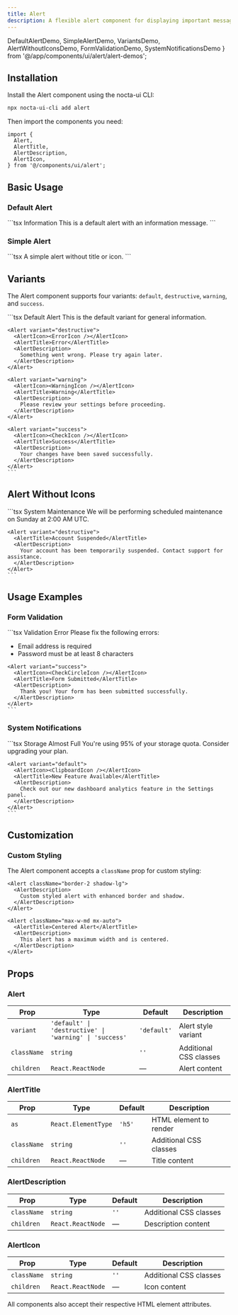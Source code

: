 ```yaml
---
title: Alert
description: A flexible alert component for displaying important messages with multiple variants and dark mode support
---
```


  DefaultAlertDemo,
  SimpleAlertDemo,
  VariantsDemo,
  AlertWithoutIconsDemo,
  FormValidationDemo,
  SystemNotificationsDemo
} from '@/app/components/ui/alert/alert-demos';

## Installation

Install the Alert component using the nocta-ui CLI:

```bash
npx nocta-ui-cli add alert
```

Then import the components you need:

```tsx
import {
  Alert,
  AlertTitle,
  AlertDescription,
  AlertIcon,
} from '@/components/ui/alert';
```

## Basic Usage

### Default Alert

<DocsTabs defaultValue="preview">
  <DocsTab value="preview" title="Preview">
    <DefaultAlertDemo />
  </DocsTab>
  <DocsTab value="code" title="Code">
    ```tsx
    <Alert>
      <AlertIcon>
        <InfoIcon />
      </AlertIcon>
      <AlertTitle>Information</AlertTitle>
      <AlertDescription>
        This is a default alert with an information message.
      </AlertDescription>
    </Alert>
    ```
  </DocsTab>
</DocsTabs>

### Simple Alert

<DocsTabs defaultValue="preview">
  <DocsTab value="preview" title="Preview">
    <SimpleAlertDemo />
  </DocsTab>
  <DocsTab value="code" title="Code">
    ```tsx
    <Alert>
      <AlertDescription>
        A simple alert without title or icon.
      </AlertDescription>
    </Alert>
    ```
  </DocsTab>
</DocsTabs>

## Variants

The Alert component supports four variants: `default`, `destructive`, `warning`, and `success`.

<DocsTabs defaultValue="preview">
  <DocsTab value="preview" title="Preview">
    <VariantsDemo />
  </DocsTab>
  <DocsTab value="code" title="Code">
    ```tsx
    <Alert variant="default">
      <AlertIcon><InfoIcon /></AlertIcon>
      <AlertTitle>Default Alert</AlertTitle>
      <AlertDescription>
        This is the default variant for general information.
      </AlertDescription>
    </Alert>

    <Alert variant="destructive">
      <AlertIcon><ErrorIcon /></AlertIcon>
      <AlertTitle>Error</AlertTitle>
      <AlertDescription>
        Something went wrong. Please try again later.
      </AlertDescription>
    </Alert>

    <Alert variant="warning">
      <AlertIcon><WarningIcon /></AlertIcon>
      <AlertTitle>Warning</AlertTitle>
      <AlertDescription>
        Please review your settings before proceeding.
      </AlertDescription>
    </Alert>

    <Alert variant="success">
      <AlertIcon><CheckIcon /></AlertIcon>
      <AlertTitle>Success</AlertTitle>
      <AlertDescription>
        Your changes have been saved successfully.
      </AlertDescription>
    </Alert>
    ```
  </DocsTab>
</DocsTabs>

## Alert Without Icons

<DocsTabs defaultValue="preview">
  <DocsTab value="preview" title="Preview">
    <AlertWithoutIconsDemo />
  </DocsTab>
  <DocsTab value="code" title="Code">
    ```tsx
    <Alert variant="default">
      <AlertTitle>System Maintenance</AlertTitle>
      <AlertDescription>
        We will be performing scheduled maintenance on Sunday at 2:00 AM UTC.
      </AlertDescription>
    </Alert>

    <Alert variant="destructive">
      <AlertTitle>Account Suspended</AlertTitle>
      <AlertDescription>
        Your account has been temporarily suspended. Contact support for assistance.
      </AlertDescription>
    </Alert>
    ```
  </DocsTab>
</DocsTabs>

## Usage Examples

### Form Validation

<DocsTabs defaultValue="preview">
  <DocsTab value="preview" title="Preview">
    <FormValidationDemo />
  </DocsTab>
  <DocsTab value="code" title="Code">
    ```tsx
    <Alert variant="destructive">
      <AlertIcon><XCircleIcon /></AlertIcon>
      <AlertTitle>Validation Error</AlertTitle>
      <AlertDescription>
        Please fix the following errors:
        <ul className="mt-2 list-disc list-inside">
          <li>Email address is required</li>
          <li>Password must be at least 8 characters</li>
        </ul>
      </AlertDescription>
    </Alert>

    <Alert variant="success">
      <AlertIcon><CheckCircleIcon /></AlertIcon>
      <AlertTitle>Form Submitted</AlertTitle>
      <AlertDescription>
        Thank you! Your form has been submitted successfully.
      </AlertDescription>
    </Alert>
    ```
  </DocsTab>
</DocsTabs>

### System Notifications

<DocsTabs defaultValue="preview">
  <DocsTab value="preview" title="Preview">
    <SystemNotificationsDemo />
  </DocsTab>
  <DocsTab value="code" title="Code">
    ```tsx
    <Alert variant="warning">
      <AlertIcon><ExclamationTriangleIcon /></AlertIcon>
      <AlertTitle>Storage Almost Full</AlertTitle>
      <AlertDescription>
        You're using 95% of your storage quota. Consider upgrading your plan.
      </AlertDescription>
    </Alert>

    <Alert variant="default">
      <AlertIcon><ClipboardIcon /></AlertIcon>
      <AlertTitle>New Feature Available</AlertTitle>
      <AlertDescription>
        Check out our new dashboard analytics feature in the Settings panel.
      </AlertDescription>
    </Alert>
    ```
  </DocsTab>
</DocsTabs>

## Customization

### Custom Styling

The Alert component accepts a `className` prop for custom styling:

```tsx
<Alert className="border-2 shadow-lg">
  <AlertDescription>
    Custom styled alert with enhanced border and shadow.
  </AlertDescription>
</Alert>

<Alert className="max-w-md mx-auto">
  <AlertTitle>Centered Alert</AlertTitle>
  <AlertDescription>
    This alert has a maximum width and is centered.
  </AlertDescription>
</Alert>
```

## Props

### Alert

| Prop | Type | Default | Description |
|------|------|---------|-------------|
| `variant` | `'default' \| 'destructive' \| 'warning' \| 'success'` | `'default'` | Alert style variant |
| `className` | `string` | `''` | Additional CSS classes |
| `children` | `React.ReactNode` | — | Alert content |

### AlertTitle

| Prop | Type | Default | Description |
|------|------|---------|-------------|
| `as` | `React.ElementType` | `'h5'` | HTML element to render |
| `className` | `string` | `''` | Additional CSS classes |
| `children` | `React.ReactNode` | — | Title content |

### AlertDescription

| Prop | Type | Default | Description |
|------|------|---------|-------------|
| `className` | `string` | `''` | Additional CSS classes |
| `children` | `React.ReactNode` | — | Description content |

### AlertIcon

| Prop | Type | Default | Description |
|------|------|---------|-------------|
| `className` | `string` | `''` | Additional CSS classes |
| `children` | `React.ReactNode` | — | Icon content |

All components also accept their respective HTML element attributes.